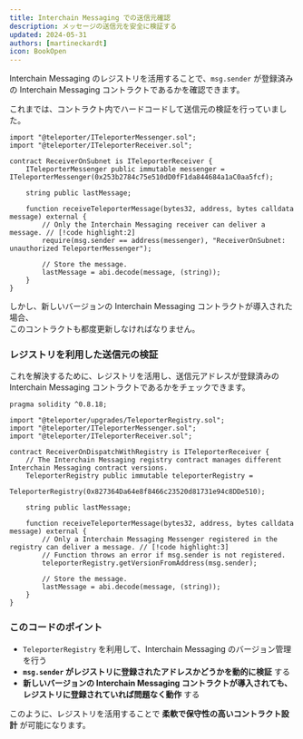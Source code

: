 ```yaml
---
title: Interchain Messaging での送信元確認  
description: メッセージの送信元を安全に検証する  
updated: 2024-05-31  
authors: [martineckardt]  
icon: BookOpen  
---
```


Interchain Messaging のレジストリを活用することで、`msg.sender` が登録済みの Interchain Messaging コントラクトであるかを確認できます。  

これまでは、コントラクト内でハードコードして送信元の検証を行っていました。  

```solidity
import "@teleporter/ITeleporterMessenger.sol";
import "@teleporter/ITeleporterReceiver.sol";

contract ReceiverOnSubnet is ITeleporterReceiver {
    ITeleporterMessenger public immutable messenger = ITeleporterMessenger(0x253b2784c75e510dD0fF1da844684a1aC0aa5fcf);

    string public lastMessage;

    function receiveTeleporterMessage(bytes32, address, bytes calldata message) external {
        // Only the Interchain Messaging receiver can deliver a message. // [!code highlight:2]
        require(msg.sender == address(messenger), "ReceiverOnSubnet: unauthorized TeleporterMessenger");

        // Store the message.
        lastMessage = abi.decode(message, (string));
    }
}
```

しかし、新しいバージョンの Interchain Messaging コントラクトが導入された場合、  
このコントラクトも都度更新しなければなりません。

### **レジストリを利用した送信元の検証**
これを解決するために、レジストリを活用し、送信元アドレスが登録済みの Interchain Messaging コントラクトであるかをチェックできます。

```solidity
pragma solidity ^0.8.18;

import "@teleporter/upgrades/TeleporterRegistry.sol";
import "@teleporter/ITeleporterMessenger.sol";
import "@teleporter/ITeleporterReceiver.sol";

contract ReceiverOnDispatchWithRegistry is ITeleporterReceiver {
    // The Interchain Messaging registry contract manages different Interchain Messaging contract versions.
    TeleporterRegistry public immutable teleporterRegistry =
        TeleporterRegistry(0x827364Da64e8f8466c23520d81731e94c8DDe510);

    string public lastMessage;

    function receiveTeleporterMessage(bytes32, address, bytes calldata message) external {
        // Only a Interchain Messaging Messenger registered in the registry can deliver a message. // [!code highlight:3]
        // Function throws an error if msg.sender is not registered.
        teleporterRegistry.getVersionFromAddress(msg.sender);

        // Store the message.
        lastMessage = abi.decode(message, (string));
    }
}
```

### **このコードのポイント**
- `TeleporterRegistry` を利用して、Interchain Messaging のバージョン管理を行う  
- **`msg.sender` がレジストリに登録されたアドレスかどうかを動的に検証** する  
- **新しいバージョンの Interchain Messaging コントラクトが導入されても、レジストリに登録されていれば問題なく動作** する  

このように、レジストリを活用することで **柔軟で保守性の高いコントラクト設計** が可能になります。